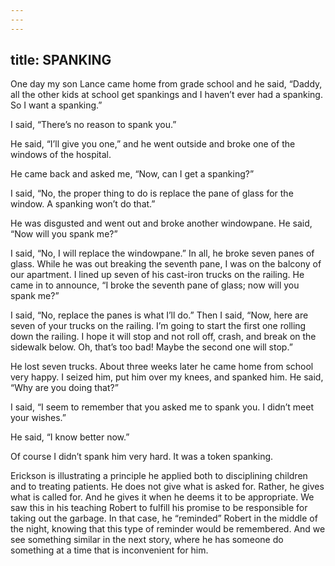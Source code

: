 ```yaml
---
---
---
```

title: SPANKING
---




One day my son Lance came home from grade school and he said, “Daddy, all the other kids at school get spankings and I haven’t ever had a spanking. So I want a spanking.”

I said, “There’s no reason to spank you.”

He said, “I’ll give you one,” and he went outside and broke one of the windows of the hospital.

He came back and asked me, “Now, can I get a spanking?”

I said, “No, the proper thing to do is replace the pane of glass for the window. A spanking won’t do that.”

He was disgusted and went out and broke another windowpane. He said, “Now will you spank me?”

I said, “No, I will replace the windowpane.” In all, he broke seven panes of glass. While he was out breaking the seventh pane, I was on the balcony of our apartment. I lined up seven of his cast-iron trucks on the railing. He came in to announce, “I broke the seventh pane of glass; now will you spank me?”

I said, “No, replace the panes is what I’ll do.” Then I said, “Now, here are seven of your trucks on the railing. I’m going to start the first one rolling down the railing. I hope it will stop and not roll off, crash, and break on the sidewalk below. Oh, that’s too bad! Maybe the second one will stop.”

He lost seven trucks. About three weeks later he came home from school very happy. I seized him, put him over my knees, and spanked him. He said, “Why are you doing that?”

I said, “I seem to remember that you asked me to spank you. I didn’t meet your wishes.”

He said, “I know better now.”

Of course I didn’t spank him very hard. It was a token spanking.




Erickson is illustrating a principle he applied both to disciplining children and to treating patients. He does not give what is asked for. Rather, he gives what is called for. And he gives it when he deems it to be appropriate. We saw this in his teaching Robert to fulfill his promise to be responsible for taking out the garbage. In that case, he “reminded” Robert in the middle of the night, knowing that this type of reminder would be remembered. And we see something similar in the next story, where he has someone do something at a time that is inconvenient for him.